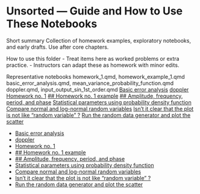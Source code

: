 # Unsorted — Guide and How to Use These Notebooks

Short summary
Collection of homework examples, exploratory notebooks, and early drafts. Use after core chapters.

How to use this folder
- Treat items here as worked problems or extra practice.
- Instructors can adapt these as homework with minor edits.

Representative notebooks
 homework_1.qmd, homework_example_1.qmd
 basic_error_analysis.qmd, mean_variance_probability_function.qmd
 doppler.qmd, input_output_sin_1st_order.qmd
 [Basic error analysis](basic_error_analysis.qmd)
 [doppler](doppler.qmd)
 [Homework no. 1](homework_1.qmd)
 [## Homework no. 1 example](homework_example_1.qmd)
 [## Amplitude, frequency, period, and phase](input_output_sin_1st_order.qmd)
 [Statistical parameters using probability density function](mean_variance_probability_function.qmd)
 [Compare normal and log-normal random variables](normal_vs_lognormal.qmd)
 [Isn't it clear that the plot is not like "random variable" ?](q2_ex3.qmd)
 [Run the random data generator and plot the scatter](random_data_for_hw_1.qmd)

- [Basic error analysis](basic_error_analysis.ipynb)
- [doppler](doppler.qmd)
- [Homework no. 1](homework_1.qmd)
- [## Homework no. 1 example](homework_example_1.qmd)
- [## Amplitude, frequency, period, and phase](input_output_sin_1st_order.qmd)
- [Statistical parameters using probability density function](mean_variance_probability_function.ipynb)
- [Compare normal and log-normal random variables](normal_vs_lognormal.qmd)
- [Isn't it clear that the plot is not like "random variable" ?](q2_ex3.qmd)
- [Run the random data generator and plot the scatter](random_data_for_hw_1.qmd)
<!-- AUTOGEN_END -->

